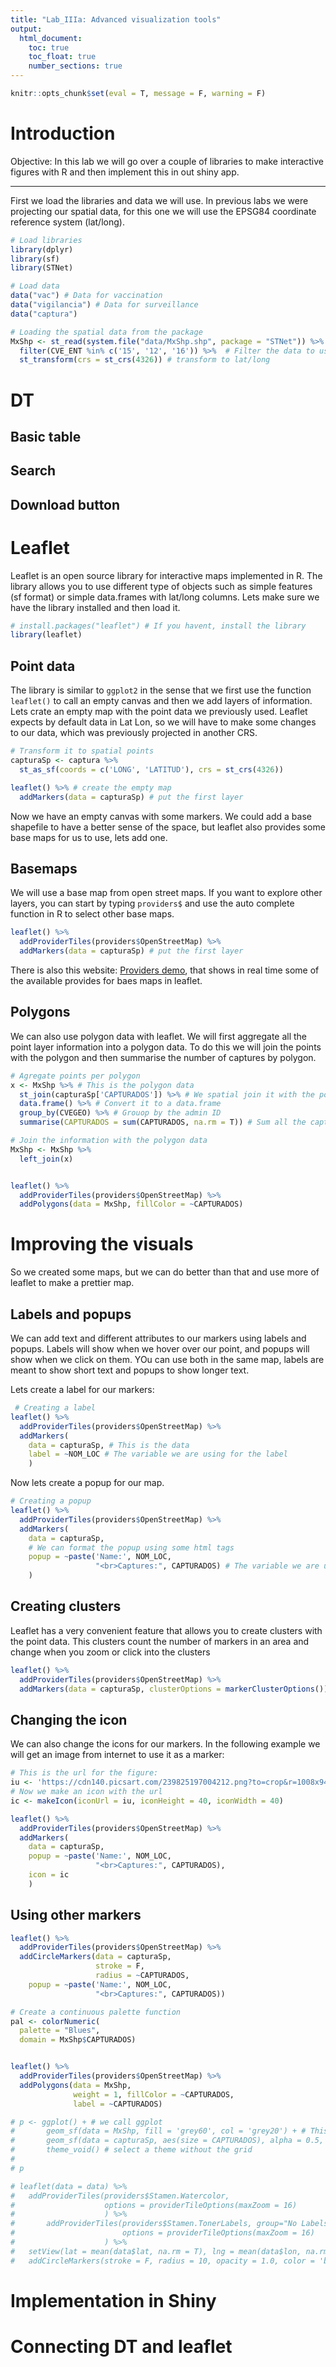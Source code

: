 ```yaml
---
title: "Lab_IIIa: Advanced visualization tools"
output:
  html_document:
    toc: true
    toc_float: true
    number_sections: true
---
```



```r
knitr::opts_chunk$set(eval = T, message = F, warning = F)
```

# Introduction

Objective:
In this lab we will go over a couple of libraries to make interactive figures with R and then implement this in out shiny app.

------------------------------

First we load the libraries and data we will use. In previous labs we were projecting our spatial data, for this one we will use the EPSG84 coordinate reference system (lat/long).  

```r
# Load libraries
library(dplyr)
library(sf)
library(STNet)

# Load data
data("vac") # Data for vaccination
data("vigilancia") # Data for surveillance
data("captura")

# Loading the spatial data from the package
MxShp <- st_read(system.file("data/MxShp.shp", package = "STNet")) %>% 
  filter(CVE_ENT %in% c('15', '12', '16')) %>%  # Filter the data to use the states with codes: 15, 12 y 16
  st_transform(crs = st_crs(4326)) # transform to lat/long
```


# DT

## Basic table


## Search

## Download button

# Leaflet

Leaflet is an open source library for interactive maps implemented in R. The library allows you to use different type of objects such as simple features (sf format) or simple data.frames with lat/long columns. Lets make sure we have the library installed and then load it.

```r
# install.packages("leaflet") # If you havent, install the library
library(leaflet)
```


## Point data

The library is similar to `ggplot2` in the sense that we first use the function `leaflet()` to call an empty canvas and then we add layers of information.  
Lets crate an empty map with the point data we previously used. Leaflet expects by default data in Lat Lon, so we will have to make some changes to our data, which was previously projected in another CRS.

```r
# Transform it to spatial points
capturaSp <- captura %>% 
  st_as_sf(coords = c('LONG', 'LATITUD'), crs = st_crs(4326)) 

leaflet() %>% # create the empty map
  addMarkers(data = capturaSp) # put the first layer
```


Now we have an empty canvas with some markers. We could add a base shapefile to have a better sense of the space, but leaflet also provides some base maps for us to use, lets add one.


## Basemaps

We will use a base map from open street maps. If you want to explore other layers, you can start by typing `providers$` and use the auto complete function in R to select other base maps.

```r
leaflet() %>% 
  addProviderTiles(providers$OpenStreetMap) %>% 
  addMarkers(data = capturaSp) # put the first layer
```

There is also this website: [Providers demo](https://leaflet-extras.github.io/leaflet-providers/preview/), that shows in real time some of the available provides for baes maps in leaflet. 


## Polygons

We can also use polygon data with leaflet. We will first aggregate all the point layer information into a polygon data. To do this we will join the points with the polygon and then summarise the number of captures by polygon.

```r
# Agregate points per polygon
x <- MxShp %>% # This is the polygon data
  st_join(capturaSp['CAPTURADOS']) %>% # We spatial join it with the points
  data.frame() %>% # Convert it to a data.frame
  group_by(CVEGEO) %>% # Grouop by the admin ID
  summarise(CAPTURADOS = sum(CAPTURADOS, na.rm = T)) # Sum all the captures

# Join the information with the polygon data
MxShp <- MxShp %>%
  left_join(x)


leaflet() %>%
  addProviderTiles(providers$OpenStreetMap) %>%
  addPolygons(data = MxShp, fillColor = ~CAPTURADOS) 
```

# Improving the visuals

So we created some maps, but we can do better than that and use more of leaflet to make a prettier map.

## Labels and popups

We can add text and different attributes to our markers using labels and popups. Labels will show when we hover over our point, and popups will show when we click on them. YOu can use both in the same map, labels are meant to show short text and popups to show longer text.
  
Lets create a label for our markers:  
```r
 # Creating a label
leaflet() %>% 
  addProviderTiles(providers$OpenStreetMap) %>% 
  addMarkers(
    data = capturaSp, # This is the data
    label = ~NOM_LOC # The variable we are using for the label
    )
```

  
Now lets create a popup for our map.  

```r
# Creating a popup
leaflet() %>% 
  addProviderTiles(providers$OpenStreetMap) %>% 
  addMarkers(
    data = capturaSp,
    # We can format the popup using some html tags
    popup = ~paste('Name:', NOM_LOC, 
                   "<br>Captures:", CAPTURADOS) # The variable we are using for the label
    )
```



## Creating clusters

Leaflet has a very convenient feature that allows you to create clusters with the point data. This clusters count the number of markers in an area and change when you zoom or click into the clusters

```r
leaflet() %>% 
  addProviderTiles(providers$OpenStreetMap) %>% 
  addMarkers(data = capturaSp, clusterOptions = markerClusterOptions()) # put the first layer
```

## Changing the icon

We can also change the icons for our markers. In the following example we will get an image from internet to use it as a marker:

```r
# This is the url for the figure:
iu <- 'https://cdn140.picsart.com/239825197004212.png?to=crop&r=1008x948&q=85'
# Now we make an icon with the url
ic <- makeIcon(iconUrl = iu, iconHeight = 40, iconWidth = 40)

leaflet() %>% 
  addProviderTiles(providers$OpenStreetMap) %>% 
  addMarkers(
    data = capturaSp, 
    popup = ~paste('Name:', NOM_LOC, 
                   "<br>Captures:", CAPTURADOS),
    icon = ic
    )
```

## Using other markers

```r
leaflet() %>% 
  addProviderTiles(providers$OpenStreetMap) %>% 
  addCircleMarkers(data = capturaSp, 
                   stroke = F,
                   radius = ~CAPTURADOS,
    popup = ~paste('Name:', NOM_LOC, 
                   "<br>Captures:", CAPTURADOS))
```






```r
# Create a continuous palette function
pal <- colorNumeric(
  palette = "Blues",
  domain = MxShp$CAPTURADOS)


leaflet() %>%
  addProviderTiles(providers$OpenStreetMap) %>%
  addPolygons(data = MxShp,
              weight = 1, fillColor = ~CAPTURADOS,
              label = ~CAPTURADOS) 
```




```r
# p <- ggplot() + # we call ggplot
#       geom_sf(data = MxShp, fill = 'grey60', col = 'grey20') + # This will be our base map
#       geom_sf(data = capturaSp, aes(size = CAPTURADOS), alpha = 0.5, col = 'red4') + # We add the points
#       theme_void() # select a theme without the grid
# 
# p
```


```r
# leaflet(data = data) %>%
#   addProviderTiles(providers$Stamen.Watercolor, 
#                    options = providerTileOptions(maxZoom = 16)
#                    ) %>%
#       addProviderTiles(providers$Stamen.TonerLabels, group="No Labels",
#                        options = providerTileOptions(maxZoom = 16)
#                    ) %>%
#   setView(lat = mean(data$lat, na.rm = T), lng = mean(data$lon, na.rm = T), zoom = 13) %>%
#   addCircleMarkers(stroke = F, radius = 10, opacity = 1.0, color = 'black', ~lon, ~lat, label = ~contact_person, popup = ~contact)
```











# Implementation in Shiny

# Connecting DT and leaflet
